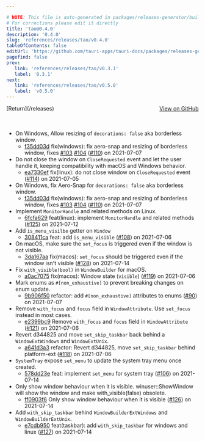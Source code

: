 ```yaml
---

# NOTE: This file is auto-generated in packages/releases-generator/build.ts
# For corrections please edit it directly
title: 'tao@0.4.0'
description: '0.4.0'
slug: 'references/releases/tao/v0.4.0'
tableOfContents: false
editUrl: 'https://github.com/tauri-apps/tauri-docs/packages/releases-generator/build.ts'
pagefind: false
prev:
   link: 'references/releases/tao/v0.3.1'
   label: '0.3.1'
next:
   link: 'references/releases/tao/v0.5.0'
   label: 'v0.5.0'
---
```


<div style="margin-bottom:3rem; display: flex; justify-content: space-between; align-items: center"><span>[Return](/releases)</span><span><a href="https://github.com/tauri-apps/tao/releases/tag/tao-v0.4.0">View on GitHub</a></span></div>

- On Windows, Allow resizing of `decorations: false` aka borderless window.
  - [f35dd03d](https://github.com/tauri-apps/tao/commit/f35dd03dc6f15d51fb348c6b404c195ba2401339) fix(windows): fix aero-snap and resizing of borderless window, fixes [#103](https://github.com/tauri-apps/tao/pull/103) [#104](https://github.com/tauri-apps/tao/pull/104) ([#110](https://github.com/tauri-apps/tao/pull/110)) on 2021-07-07
- Do not close the window on `CloseRequested` event and let the user handle it, keeping compatibility with macOS and Windows behavior.
  - [ea7330ef](https://github.com/tauri-apps/tao/commit/ea7330eff77dba8ab0b5e65d82313a7b15733190) fix(linux): do not close window on `CloseRequested` event ([#114](https://github.com/tauri-apps/tao/pull/114)) on 2021-07-05
- On Windows, fix Aero-Snap for `decorations: false` aka borderless window.
  - [f35dd03d](https://github.com/tauri-apps/tao/commit/f35dd03dc6f15d51fb348c6b404c195ba2401339) fix(windows): fix aero-snap and resizing of borderless window, fixes [#103](https://github.com/tauri-apps/tao/pull/103) [#104](https://github.com/tauri-apps/tao/pull/104) ([#110](https://github.com/tauri-apps/tao/pull/110)) on 2021-07-07
- Implement `MonitorHandle` and related methods on Linux.
  - [6fcfa629](https://github.com/tauri-apps/tao/commit/6fcfa62959800e6205068e74fa8648b5e12c6103) feat(linux): implement `MonitorHandle` and related methods ([#125](https://github.com/tauri-apps/tao/pull/125)) on 2021-07-12
- Add `is_menu_visilbe` getter on `Window`
  - [308411ca](https://github.com/tauri-apps/tao/commit/308411caeacc3b7c701d8d857964248a3411dfaa) feat: add `is_menu_visible` ([#108](https://github.com/tauri-apps/tao/pull/108)) on 2021-07-06
- On macOS, make sure the `set_focus` is triggered even if the window is not visible.
  - [3da167aa](https://github.com/tauri-apps/tao/commit/3da167aad9dad8ec2e3b3af52175a74a5ef07b99) fix(macos): `set_focus` should be triggered even if the window isn&#39;t visible ([#128](https://github.com/tauri-apps/tao/pull/128)) on 2021-07-14
- Fix `with_visible(bool)` in `WindowBuilder` for macOS.
  - [a0ac7075](https://github.com/tauri-apps/tao/commit/a0ac7075bdc5b9e37900c0f38b97a86071ce1dfd) fix(macos): Window state (`visible`) ([#119](https://github.com/tauri-apps/tao/pull/119)) on 2021-07-06
- Mark enums as `#[non_exhaustive]` to prevent breaking changes on enum update.
  - [9b906f50](https://github.com/tauri-apps/tao/commit/9b906f508477f0a67cc3b853909c24fe754b86c9) refactor: add `#[non_exhaustive]` attributes to enums ([#90](https://github.com/tauri-apps/tao/pull/90)) on 2021-07-07
- Remove `with_focus` and `focus` field in `WindowAttribute`. Use `set_focus` instead in most cases.
  - [e2399bc9](https://github.com/tauri-apps/tao/commit/e2399bc92642601d999a2579c0626dfe017a262c) Remove `with_focus` and `focus` field in `WindowAttribute` ([#121](https://github.com/tauri-apps/tao/pull/121)) on 2021-07-06
- Revert d344825 and move `set_skip_taskbar` back behind a `WindowExtWindows` and `WindowExtUnix`.
  - [a641d3a3](https://github.com/tauri-apps/tao/commit/a641d3a317c132661abf08723e4f87fb515e00ed) refactor: Revert d344825, move `set_skip_taskbar` behind platform-ext ([#118](https://github.com/tauri-apps/tao/pull/118)) on 2021-07-06
- `SystemTray` expose `set_menu` to update the system tray menu once created.
  - [578dd23e](https://github.com/tauri-apps/tao/commit/578dd23e02bbc63a2d2362b823730c470c1c029c) feat: implement `set_menu` for system tray ([#106](https://github.com/tauri-apps/tao/pull/106)) on 2021-07-14
- Only show window behaviour when it is visible. winuser::ShowWindow will show the window and make with_visible(false) obsolete.
  - [ff0903f6](https://github.com/tauri-apps/tao/commit/ff0903f62b7e206fd9018a7140f5d2729d4ab8ba) Only show window behaviour when it is visible ([#126](https://github.com/tauri-apps/tao/pull/126)) on 2021-07-14
- Add `with_skip_taskbar` behind `WindowBuilderExtWindows` and `WindowBuilderExtUnix`.
  - [e7cdb950](https://github.com/tauri-apps/tao/commit/e7cdb950c719a0efd93538324ba8773dd2c7abcc) feat(taskbar): add `with_skip_taskbar` for windows and linux ([#127](https://github.com/tauri-apps/tao/pull/127)) on 2021-07-14

